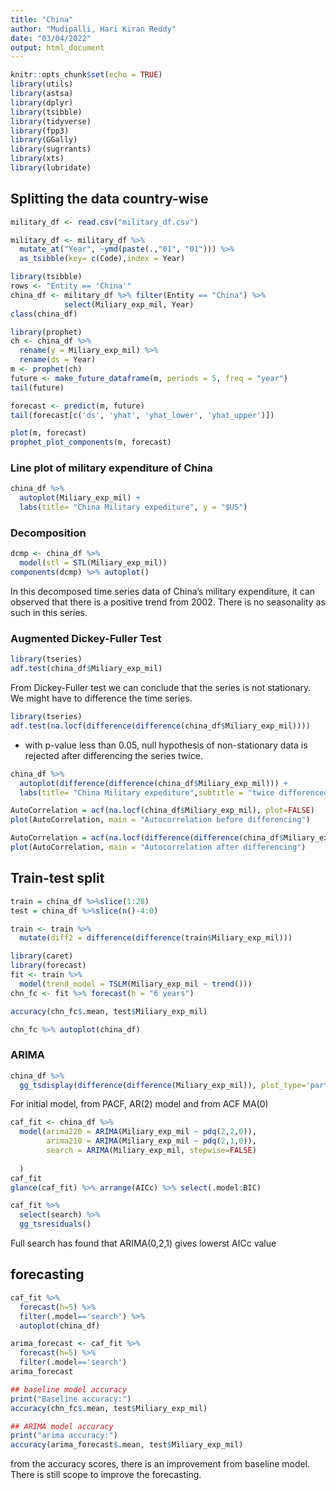 ```yaml
---
title: "China"
author: "Mudipalli, Hari Kiran Reddy"
date: "03/04/2022"
output: html_document
---
```


```r
knitr::opts_chunk$set(echo = TRUE)
library(utils)
library(astsa)
library(dplyr)
library(tsibble)
library(tidyverse)
library(fpp3)
library(GGally)
library(sugrrants)
library(xts) 
library(lubridate)
```

## Splitting the data country-wise
```r
military_df <- read.csv("military_df.csv")

military_df <- military_df %>%
  mutate_at("Year", ~ymd(paste(.,"01", "01"))) %>%
  as_tsibble(key= c(Code),index = Year)
```

```r
library(tsibble)
rows <- "Entity == 'China'"
china_df <- military_df %>% filter(Entity == "China") %>%
            select(Miliary_exp_mil, Year)
class(china_df)
```


```r
library(prophet)
ch <- china_df %>%
  rename(y = Miliary_exp_mil) %>%
  rename(ds = Year)
m <- prophet(ch)
future <- make_future_dataframe(m, periods = 5, freq = "year")
tail(future)

forecast <- predict(m, future)
tail(forecast[c('ds', 'yhat', 'yhat_lower', 'yhat_upper')])

plot(m, forecast)
prophet_plot_components(m, forecast)
```


### Line plot of military expenditure of China
```r
china_df %>%
  autoplot(Miliary_exp_mil) +
  labs(title= "China Military expediture", y = "$US")
```

### Decomposition
```r
dcmp <- china_df %>%
  model(stl = STL(Miliary_exp_mil))
components(dcmp) %>% autoplot()
```

In this decomposed time series data of China's military expenditure, it can observed that there is a positive trend from 2002. There is no seasonality as such in this series.

### Augmented Dickey-Fuller Test

```r
library(tseries)
adf.test(china_df$Miliary_exp_mil)
```
From Dickey-Fuller test we can conclude that the series is not stationary. We might have to difference the time series.

```r
library(tseries)
adf.test(na.locf(difference(difference(china_df$Miliary_exp_mil))))
```
- with p-value less than 0.05, null hypothesis of non-stationary data is rejected after differencing the series twice.

```r
china_df %>%
  autoplot(difference(difference(china_df$Miliary_exp_mil))) +
  labs(title= "China Military expediture",subtitle = "twice differenced", y = "$US")
```
```r
AutoCorrelation = acf(na.locf(china_df$Miliary_exp_mil), plot=FALSE)
plot(AutoCorrelation, main = "Autocorrelation before differencing")

AutoCorrelation = acf(na.locf(difference(difference(china_df$Miliary_exp_mil))), plot=FALSE)
plot(AutoCorrelation, main = "Autocorrelation after differencing")
```

## Train-test split
```r
train = china_df %>%slice(1:28)
test = china_df %>%slice(n()-4:0)
```

```r
train <- train %>%
  mutate(diff2 = difference(difference(train$Miliary_exp_mil)))
```

```r
library(caret)
library(forecast)
fit <- train %>%
  model(trend_model = TSLM(Miliary_exp_mil ~ trend()))
chn_fc <- fit %>% forecast(h = "6 years")

accuracy(chn_fc$.mean, test$Miliary_exp_mil)

chn_fc %>% autoplot(china_df)
```

### ARIMA

```r
china_df %>%
  gg_tsdisplay(difference(difference(Miliary_exp_mil)), plot_type='partial')
```

For initial model, from PACF, AR(2) model and from ACF MA(0)

```r
caf_fit <- china_df %>%
  model(arima220 = ARIMA(Miliary_exp_mil ~ pdq(2,2,0)),
        arima210 = ARIMA(Miliary_exp_mil ~ pdq(2,1,0)),
        search = ARIMA(Miliary_exp_mil, stepwise=FALSE)
  
  )
caf_fit
glance(caf_fit) %>% arrange(AICc) %>% select(.model:BIC)

caf_fit %>%
  select(search) %>%
  gg_tsresiduals()
```

Full search has found that ARIMA(0,2,1) gives lowerst AICc value

## forecasting
```r
caf_fit %>%
  forecast(h=5) %>%
  filter(.model=='search') %>%
  autoplot(china_df)
```

```r
arima_forecast <- caf_fit %>%
  forecast(h=5) %>%
  filter(.model=='search')
arima_forecast
```


```r
## baseline model accuracy
print("Baseline accuracy:")
accuracy(chn_fc$.mean, test$Miliary_exp_mil)

## ARIMA model accuracy
print("arima accuracy:")
accuracy(arima_forecast$.mean, test$Miliary_exp_mil)
```

from the accuracy scores, there is an improvement from baseline model. There is still scope to improve the forecasting.


















































